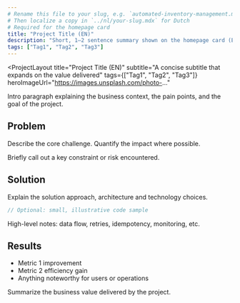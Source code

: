 ```yaml
---
# Rename this file to your slug, e.g. `automated-inventory-management.mdx`
# Then localize a copy in `../nl/your-slug.mdx` for Dutch
# Required for the homepage card
title: "Project Title (EN)"
description: "Short, 1–2 sentence summary shown on the homepage card (EN)."
tags: ["Tag1", "Tag2", "Tag3"]
---
```


<ProjectLayout
  title="Project Title (EN)"
  subtitle="A concise subtitle that expands on the value delivered"
  tags={["Tag1", "Tag2", "Tag3"]}
  heroImageUrl="https://images.unsplash.com/photo-..."
>

Intro paragraph explaining the business context, the pain points, and the goal of the project.

## Problem
Describe the core challenge. Quantify the impact where possible.

<Callout type="warning" title="Key constraint">
Briefly call out a key constraint or risk encountered.
</Callout>

## Solution
Explain the solution approach, architecture and technology choices.

```ts
// Optional: small, illustrative code sample
```

<Callout type="info" title="Architecture">
High-level notes: data flow, retries, idempotency, monitoring, etc.
</Callout>

## Results
- Metric 1 improvement
- Metric 2 efficiency gain
- Anything noteworthy for users or operations

<Callout type="success" title="Business impact">
Summarize the business value delivered by the project.
</Callout>

</ProjectLayout>
